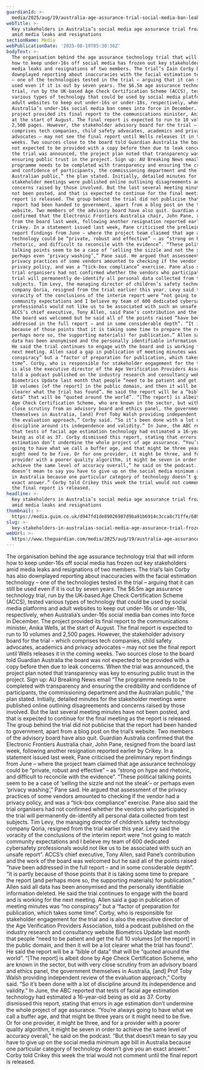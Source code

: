 ```yaml
---
guardianId: >-
  media/2025/aug/19/australia-age-assurance-trial-social-media-ban-leaks-resignations
webTitle: >-
  Key stakeholders in Australia’s social media age assurance trial frozen out
  amid media leaks and resignations
sectionName: Media
webPublicationDate: '2025-08-19T05:30:36Z'
bodyText: >-
  The organisation behind the age assurance technology trial that will inform
  how to keep under-16s off social media has frozen out key stakeholders amid
  media leaks and resignations of two members. The trial’s Iain Corby has also
  downplayed reporting about inaccuracies with the facial estimation technology
  – one of the technologies tested in the trial – arguing that it can still be
  used even if it is out by seven years. The $6.5m age assurance technology
  trial, run by the UK-based Age Check Certification Scheme (ACCS), tested
  various types of technology that could be used by social media platforms and
  adult websites to keep out under-16s or under-18s, respectively, when
  Australia’s under-16s social media ban comes into force in December. The
  project provided its final report to the communications minister, Anika Wells,
  at the start of August. The final report is expected to run to 10 volumes and
  2,500 pages. However, the stakeholder advisory board for the trial – which
  comprises tech companies, child safety advocates, academics and privacy
  advocates – may not see the final report until Wells releases it in the coming
  weeks. Two sources close to the board told Guardian Australia the board was
  not expected to be provided with a copy before then due to leak concerns. When
  the trial was announced, the project plan noted that transparency was key to
  ensuring public trust in the project. Sign up: AU Breaking News email “The
  programme needs to be completed with transparency and ensuring the credibility
  and confidence of participants, the commissioning department and the
  Australian public,” the plan stated. Initially, detailed minutes for the
  stakeholder meetings were published online outlining disagreements and
  concerns raised by those involved. But the last several meeting minutes have
  not been posted, and that is expected to continue for the final meeting as the
  report is released. The group behind the trial did not publicise that the
  report had been handed to government, apart from a blog post on the trial’s
  website. Two members of the advisory board have also quit. Guardian Australia
  confirmed that the Electronic Frontiers Australia chair, John Pane, resigned
  from the board last week, following another resignation reported earlier by
  Crikey. In a statement issued last week, Pane criticised the preliminary
  report findings from June – where the project team claimed that age assurance
  technology could be “private, robust and effective” – as “strong on hype and
  rhetoric, and difficult to reconcile with the evidence”. “These political
  talking points seem to be a case of ‘selling the sizzle and not the steak’– or
  perhaps even ‘privacy washing’,” Pane said. He argued that assessment of the
  privacy practices of some vendors amounted to checking if the vendor had a
  privacy policy, and was a “tick-box compliance” exercise. Pane also said the
  trial organisers had not confirmed whether the vendors who participated in the
  trial will permanently de-identify all personal data collected from test
  subjects. Tim Levy, the managing director of children’s safety technology
  company Qoria, resigned from the trial earlier this year. Levy said the
  voracity of the conclusions of the interim report were “not going to match
  community expectations and I believe my team of 600 dedicated cybersafety
  professionals would not like us to be associated with such an unsafe report”.
  ACCS’s chief executive, Tony Allen, said Pane’s contribution and the work of
  the board was welcomed but he said all of the points raised “have been
  addressed in the full report – and in some considerable depth”. “It is partly
  because of those points that it is taking some time to prepare the report (and
  perhaps more so, the supporting materials) for publication.” Allen said all
  data has been anonymised and the personally identifiable information deleted.
  He said the trial continues to engage with the board and is working for the
  next meeting. Allen said a gap in publication of meeting minutes was “no
  conspiracy” but a “factor of preparation for publication, which takes some
  time”. Corby, who is responsible for stakeholder engagement for the trial and
  is also the executive director of the Age Verification Providers Association,
  told a podcast published on the industry research and consultancy website
  Biometrics Update last month that people “need to be patient and get the full
  10 volumes [of the report] in the public domain, and then it will be a lot
  clearer what the trial has found”. He said the report will be a “bible of
  data” that will be “quoted around the world”. “[The report] is albeit done by
  Age Check Certification Scheme, who are known in the sector, but with very
  close scrutiny from an advisory board and ethics panel, the government
  themselves in Australia, [and] Prof Toby Walsh providing independent review of
  the evaluation approach,” Corby said. “So it’s been done with a lot of
  discipline around its independence and validity.” In June, the ABC reported
  that tests of facial age estimation technology had estimated a 16-year-old
  being as old as 37. Corby dismissed this report, stating that errors in age
  estimation don’t undermine the whole project of age assurance. “You’re always
  going to have what we call a buffer age, and that might be three years or it
  might need to be five. Or for one provider, it might be three, and for a
  provider with a poorer quality algorithm, it might be seven in order to
  achieve the same level of accuracy overall,” he said on the podcast. “But that
  doesn’t mean to say you have to give up on the social media minimum age bill
  in Australia because one particular category of technology doesn’t give you an
  exact answer.” Corby told Crikey this week the trial would not comment until
  the final report is released.
headline: >-
  Key stakeholders in Australia’s social media age assurance trial frozen out
  amid media leaks and resignations
thumbnail: >-
  https://media.guim.co.uk/d947fd1de89026987d9ba91b6914c3cca8c71ffe/689_0_7200_5760/500.jpg
slug: >-
  key-stakeholders-in-australias-social-media-age-assurance-trial-frozen-out-amid-media-leaks-and-resignations
webUrl: >-
  https://www.theguardian.com/media/2025/aug/19/australia-age-assurance-trial-social-media-ban-leaks-resignations
---
```

The organisation behind the age assurance technology trial that will inform how to keep under-16s off social media has frozen out key stakeholders amid media leaks and resignations of two members. The trial’s Iain Corby has also downplayed reporting about inaccuracies with the facial estimation technology – one of the technologies tested in the trial – arguing that it can still be used even if it is out by seven years. The $6.5m age assurance technology trial, run by the UK-based Age Check Certification Scheme (ACCS), tested various types of technology that could be used by social media platforms and adult websites to keep out under-16s or under-18s, respectively, when Australia’s under-16s social media ban comes into force in December. The project provided its final report to the communications minister, Anika Wells, at the start of August. The final report is expected to run to 10 volumes and 2,500 pages. However, the stakeholder advisory board for the trial – which comprises tech companies, child safety advocates, academics and privacy advocates – may not see the final report until Wells releases it in the coming weeks. Two sources close to the board told Guardian Australia the board was not expected to be provided with a copy before then due to leak concerns. When the trial was announced, the project plan noted that transparency was key to ensuring public trust in the project. Sign up: AU Breaking News email “The programme needs to be completed with transparency and ensuring the credibility and confidence of participants, the commissioning department and the Australian public,” the plan stated. Initially, detailed minutes for the stakeholder meetings were published online outlining disagreements and concerns raised by those involved. But the last several meeting minutes have not been posted, and that is expected to continue for the final meeting as the report is released. The group behind the trial did not publicise that the report had been handed to government, apart from a blog post on the trial’s website. Two members of the advisory board have also quit. Guardian Australia confirmed that the Electronic Frontiers Australia chair, John Pane, resigned from the board last week, following another resignation reported earlier by Crikey. In a statement issued last week, Pane criticised the preliminary report findings from June – where the project team claimed that age assurance technology could be “private, robust and effective” – as “strong on hype and rhetoric, and difficult to reconcile with the evidence”. “These political talking points seem to be a case of ‘selling the sizzle and not the steak’– or perhaps even ‘privacy washing’,” Pane said. He argued that assessment of the privacy practices of some vendors amounted to checking if the vendor had a privacy policy, and was a “tick-box compliance” exercise. Pane also said the trial organisers had not confirmed whether the vendors who participated in the trial will permanently de-identify all personal data collected from test subjects. Tim Levy, the managing director of children’s safety technology company Qoria, resigned from the trial earlier this year. Levy said the voracity of the conclusions of the interim report were “not going to match community expectations and I believe my team of 600 dedicated cybersafety professionals would not like us to be associated with such an unsafe report”. ACCS’s chief executive, Tony Allen, said Pane’s contribution and the work of the board was welcomed but he said all of the points raised “have been addressed in the full report – and in some considerable depth”. “It is partly because of those points that it is taking some time to prepare the report (and perhaps more so, the supporting materials) for publication.” Allen said all data has been anonymised and the personally identifiable information deleted. He said the trial continues to engage with the board and is working for the next meeting. Allen said a gap in publication of meeting minutes was “no conspiracy” but a “factor of preparation for publication, which takes some time”. Corby, who is responsible for stakeholder engagement for the trial and is also the executive director of the Age Verification Providers Association, told a podcast published on the industry research and consultancy website Biometrics Update last month that people “need to be patient and get the full 10 volumes [of the report] in the public domain, and then it will be a lot clearer what the trial has found”. He said the report will be a “bible of data” that will be “quoted around the world”. “[The report] is albeit done by Age Check Certification Scheme, who are known in the sector, but with very close scrutiny from an advisory board and ethics panel, the government themselves in Australia, [and] Prof Toby Walsh providing independent review of the evaluation approach,” Corby said. “So it’s been done with a lot of discipline around its independence and validity.” In June, the ABC reported that tests of facial age estimation technology had estimated a 16-year-old being as old as 37. Corby dismissed this report, stating that errors in age estimation don’t undermine the whole project of age assurance. “You’re always going to have what we call a buffer age, and that might be three years or it might need to be five. Or for one provider, it might be three, and for a provider with a poorer quality algorithm, it might be seven in order to achieve the same level of accuracy overall,” he said on the podcast. “But that doesn’t mean to say you have to give up on the social media minimum age bill in Australia because one particular category of technology doesn’t give you an exact answer.” Corby told Crikey this week the trial would not comment until the final report is released.
